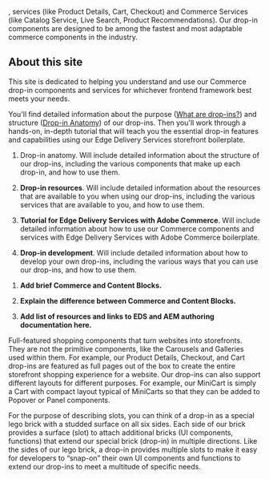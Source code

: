 , services (like Product Details, Cart, Checkout) and Commerce Services (like Catalog Service, Live Search, Product Recommendations). Our drop-in components are designed to be among the fastest and most adaptable commerce components in the industry.

## About this site

This site is dedicated to helping you understand and use our Commerce drop-in components and services for whichever frontend framework best meets your needs.

You'll find detailed information about the purpose ([What are drop-ins?](/dropin-components/what-are-dropins/)) and structure ([Drop-in Anatomy](/dropin-components/dropin-anatomy/)) of our drop-ins. Then you'll work through a hands-on, in-depth tutorial that will teach you the essential drop-in features and capabilities using our Edge Delivery Services storefront boilerplate.

<Callouts>

1. Drop-in anatomy. Will include detailed information about the structure of our drop-ins, including the various components that make up each drop-in, and how to use them.

1. **Drop-in resources**. Will include detailed information about the resources that are available to you when using our drop-ins, including the various services that are available to you, and how to use them.

1. **Tutorial for Edge Delivery Services with Adobe Commerce**. Will include detailed information about how to use our Commerce components and services with Edge Delivery Services with Adobe Commerce boilerplate.

1. **Drop-in development**. Will include detailed information about how to develop your own drop-ins, including the various ways that you can use our drop-ins, and how to use them.

</Callouts>

<Tasks>

1. **Add brief Commerce and Content Blocks.**

1. **Explain the difference between Commerce and Content Blocks.**

1. **Add list of resources and links to EDS and AEM authoring documentation here.**

</Tasks>

Full-featured shopping components that turn websites into storefronts. They are not the primitive components, like the Carousels and Galleries used within them. For example, our Product Details, Checkout, and Cart drop-ins are featured as full pages out of the box to create the entire storefront shopping experience for a website. Our drop-ins can also support different layouts for different purposes. For example, our MiniCart is simply a Cart with compact layout typical of MiniCarts so that they can be added to Popover or Panel components.

For the purpose of describing slots, you can think of a drop-in as a special lego brick with a studded surface on all six sides. Each side of our brick provides a surface (slot) to attach additional bricks (UI components, functions) that extend our special brick (drop-in) in multiple directions. Like the sides of our lego brick, a drop-in provides multiple slots to make it easy for developers to “snap-on” their own UI components and functions to extend our drop-ins to meet a multitude of specific needs.
